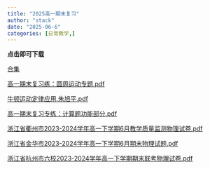```yaml
---
title: "2025高一期末复习"
author: "stack"
date: "2025-06-6"
categories: [日常教学,]
---
```



**点击即可下载**

[合集](http://ephys.cn/download/index/)


[ 高一期末复习练：圆周运动专题.pdf](http://ephys.cn/media/download/%E9%AB%98%E4%B8%80%E6%9C%9F%E6%9C%AB%E5%A4%8D%E4%B9%A0%E7%BB%83%EF%BC%9A%E5%9C%86%E5%91%A8%E8%BF%90%E5%8A%A8%E4%B8%93%E9%A2%98.pdf)

[牛顿运动定律应用.朱旭平.pdf](http://ephys.cn/media/download/%E7%89%9B%E9%A1%BF%E8%BF%90%E5%8A%A8%E5%AE%9A%E5%BE%8B%E5%BA%94%E7%94%A8.%E6%9C%B1%E6%97%AD%E5%B9%B3.pdf)

[高一期末复习专练：计算题功能部分.pdf](http://ephys.cn/media/download/%E9%AB%98%E4%B8%80%E6%9C%9F%E6%9C%AB%E5%A4%8D%E4%B9%A0%E4%B8%93%E7%BB%83%EF%BC%9A%E8%AE%A1%E7%AE%97%E9%A2%98%E5%8A%9F%E8%83%BD%E9%83%A8%E5%88%86.pdf)

[浙江省衢州市2023-2024学年高一下学期6月教学质量监测物理试卷.pdf](http://ephys.cn/media/download/%E6%B5%99%E6%B1%9F%E7%9C%81%E8%A1%A2%E5%B7%9E%E5%B8%822023-2024%E5%AD%A6%E5%B9%B4%E9%AB%98%E4%B8%80%E4%B8%8B%E5%AD%A6%E6%9C%9F6%E6%9C%88%E6%95%99%E5%AD%A6%E8%B4%A8%E9%87%8F%E7%9B%91%E6%B5%8B%E7%89%A9%E7%90%86%E8%AF%95%E5%8D%B7.pdf)

[浙江省金华市2023-2024学年高一下学期6月期末物理试题.pdf](http://ephys.cn/media/download/%E6%B5%99%E6%B1%9F%E7%9C%81%E9%87%91%E5%8D%8E%E5%B8%822023-2024%E5%AD%A6%E5%B9%B4%E9%AB%98%E4%B8%80%E4%B8%8B%E5%AD%A6%E6%9C%9F6%E6%9C%88%E6%9C%9F%E6%9C%AB%E7%89%A9%E7%90%86%E8%AF%95%E9%A2%98.pdf)

[浙江省杭州市六校2023-2024学年高一下学期期末联考物理试卷.pdf ](http://ephys.cn/media/download/%E6%B5%99%E6%B1%9F%E7%9C%81%E6%9D%AD%E5%B7%9E%E5%B8%82%E5%85%AD%E6%A0%A12023-2024%E5%AD%A6%E5%B9%B4%E9%AB%98%E4%B8%80%E4%B8%8B%E5%AD%A6%E6%9C%9F%E6%9C%9F%E6%9C%AB%E8%81%94%E8%80%83%E7%89%A9%E7%90%86%E8%AF%95%E5%8D%B7.pdf)

